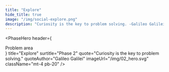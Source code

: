 ```yaml
---
title: "Explore"
hide_title: true
image: "/img/social-explore.png"
description: "Curiosity is the key to problem solving. -Galileo Galilei"
---
```



<PhaseHero
  header={
    <div className="border-b border-magenta-500 text-sm lg:text-base text-magenta-500 py-1 mb-5 lg:mb-8">
      Problem area
    </div>
  }
  title="Explore"
  surtitle="Phase 2"
  quote="Curiosity is the key to problem solving."
  quoteAuthor="Galileo Galilei"
  imageUrl="/img/02_hero.svg"
  className="mt-4 pb-20"
/>
